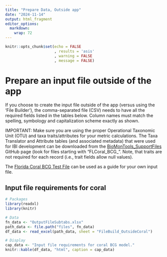 ```yaml
---
title: "Prepare Data, Outside app"
date: "2024-11-14"
output: html_fragment
editor_options: 
  markdown: 
    wrap: 72
---
```


```r
knitr::opts_chunk$set(echo = FALSE
                      , results = 'asis'
                      , warning = FALSE
                      , message = FALSE)
```

# Prepare an input file outside of the app

If you choose to create the input file outside of the app (versus using
the 'File Builder'), the comma-separated file (CSV) needs to have all
the required fields listed in the tables below. Column names must match the spelling, symbology
and capitalization scheme exactly as shown.

IMPORTANT: Make sure you are using the proper Operational Taxonomic Unit
(OTU) and taxa traits/attributes for your metric calculations. The Taxa
Translator and Attribute tables (and associated metadata) that were used
for IBI development can be downloaded from the
<a href="https://github.com/leppott/BioMonTools_SupportFiles/tree/main/data/taxa_official" target = "_blank">BioMonTools_SupportFiles</a>
GitHub page (look for files starting with "FLCoral_BCG\_". Note, that
traits are not required for each record (i.e., trait fields allow null
values).

The
<a href="https://raw.githubusercontent.com/Blocktt/ShinyAppDocuments/main/FLCoral_BCGCalc/Example_Files/FL_BCG_FileBuilder_Input_20240328.csv" target="_blank">Florida
Coral BCG Test File</a> can be used as a guide for your own input file.

## Input file requirements for coral

```r
# Packages
library(readxl)
library(knitr)

# Data
fn_data <- "OutputFileSubtabs.xlsx"
path_data <- file.path("files", fn_data)
df_data <- read_excel(path_data, sheet = "FileBuild_OutsideCoral")

# Display
cap_data <- "Input file requirements for coral BCG model."
knitr::kable(df_data, "html", caption = cap_data)
```

